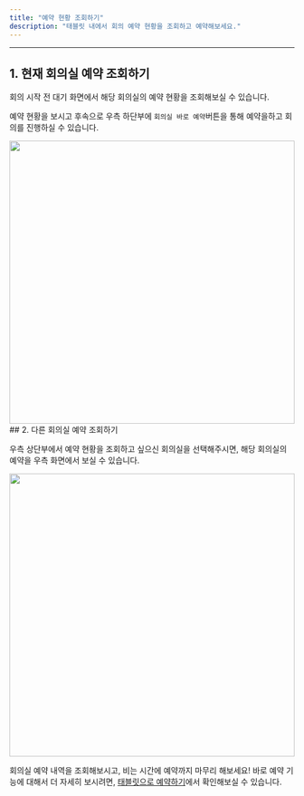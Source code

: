 ```yaml
---
title: "예약 현황 조회하기"
description: "태블릿 내에서 회의 예약 현황을 조회하고 예약해보세요."
---
```


---

## 1. 현재 회의실 예약 조회하기

회의 시작 전 대기 화면에서 해당 회의실의 예약 현황을 조회해보실 수 있습니다.

예약 현황을 보시고 후속으로 우측 하단부에 `회의실 바로 예약`버튼을 통해 예약을하고 회의를 진행하실 수 있습니다.

<Frame>
  <img src="/images/tablet/show/img1.png" width="100%" height="500" />
</Frame>

<br />
## 2. 다른 회의실 예약 조회하기

우측 상단부에서 예약 현황을 조회하고 싶으신 회의실을 선택해주시면, 해당 회의실의 예약을 우측 화면에서 보실 수 있습니다.

<Frame>
  <img src="/images/tablet/show/img2.png" width="100%" height="500" />
</Frame>

회의실 예약 내역을 조회해보시고, 비는 시간에 예약까지 마무리 해보세요! 바로 예약 기능에 대해서 더 자세히 보시려면, <a href="https://mile.mintlify.app/tablet/book/tablet">태블릿으로 예약하기</a>에서 확인해보실 수 있습니다.
